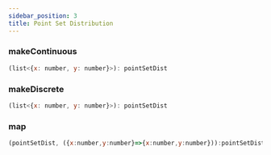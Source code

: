 ```yaml
---
sidebar_position: 3
title: Point Set Distribution
---
```


### makeContinuous

```javascript
(list<{x: number, y: number}>): pointSetDist
```

### makeDiscrete

```javascript
(list<{x: number, y: number}>): pointSetDist
```

### map

```javascript
(pointSetDist, ({x:number,y:number}=>{x:number,y:number})):pointSetDist
```
